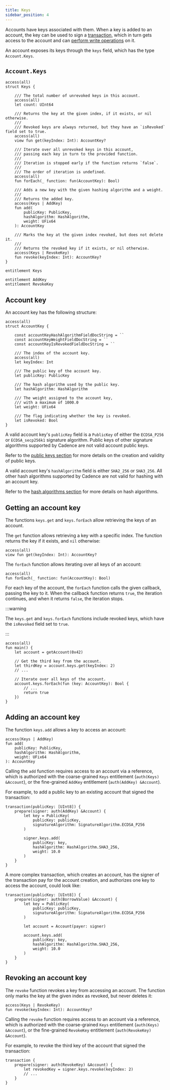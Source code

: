 ```yaml
---
title: Keys
sidebar_position: 4
---
```


Accounts have keys associated with them. When a key is added to an account, the key can be used to sign a [transaction], which in turn gets access to the account and can [perform write operations] on it.

An account exposes its keys through the `keys` field, which has the type `Account.Keys`.

## `Account.Keys`

```cadence
access(all)
struct Keys {

    /// The total number of unrevoked keys in this account.
    access(all)
    let count: UInt64

    /// Returns the key at the given index, if it exists, or nil otherwise.
    ///
    /// Revoked keys are always returned, but they have an `isRevoked` field set to true.
    access(all)
    view fun get(keyIndex: Int): AccountKey?

    /// Iterate over all unrevoked keys in this account,
    /// passing each key in turn to the provided function.
    ///
    /// Iteration is stopped early if the function returns `false`.
    ///
    /// The order of iteration is undefined.
    access(all)
    fun forEach(_ function: fun(AccountKey): Bool)

    /// Adds a new key with the given hashing algorithm and a weight.
    ///
    /// Returns the added key.
    access(Keys | AddKey)
    fun add(
        publicKey: PublicKey,
        hashAlgorithm: HashAlgorithm,
        weight: UFix64
    ): AccountKey

    /// Marks the key at the given index revoked, but does not delete it.
    ///
    /// Returns the revoked key if it exists, or nil otherwise.
    access(Keys | RevokeKey)
    fun revoke(keyIndex: Int): AccountKey?
}

entitlement Keys

entitlement AddKey
entitlement RevokeKey
```

## Account key

An account key has the following structure:

```cadence
access(all)
struct AccountKey {

	const accountKeyHashAlgorithmFieldDocString = ``
	const accountKeyWeightFieldDocString = ``
	const accountKeyIsRevokedFieldDocString = ``

	/// The index of the account key.
    access(all)
    let keyIndex: Int

    /// The public key of the account key.
    let publicKey: PublicKey

    /// The hash algorithm used by the public key.
    let hashAlgorithm: HashAlgorithm

    /// The weight assigned to the account key,
    /// with a maximum of 1000.0
    let weight: UFix64

    /// The flag indicating whether the key is revoked.
    let isRevoked: Bool
}
```

A valid account key's `publicKey` field is a `PublicKey` of either the `ECDSA_P256` or `ECDSA_secp256k1` signature algorithm. Public keys of other signature algorithms supported by Cadence are not valid account public keys.

Refer to the [public keys section] for more details on the creation and validity of public keys.

A valid account key's `hashAlgorithm` field is either `SHA2_256` or `SHA3_256`. All other hash algorithms supported by Cadence are not valid for hashing with an account key.

Refer to the [hash algorithms section] for more details on hash algorithms.

## Getting an account key

The functions `keys.get` and `keys.forEach` allow retrieving the keys of an account.

The `get` function allows retrieving a key with a specific index. The function returns the key if it exists, and `nil` otherwise:

```cadence
access(all)
view fun get(keyIndex: Int): AccountKey?
```

The `forEach` function allows iterating over all keys of an account:

```cadence
access(all)
fun forEach(_ function: fun(AccountKey): Bool)
```

For each key of the account, the `forEach` function calls the given callback, passing the key to it. When the callback function returns `true`, the iteration continues, and when it returns `false`, the iteration stops.

:::warning

The `keys.get` and `keys.forEach` functions include revoked keys, which have the `isRevoked` field set to `true`.

:::

```cadence
access(all)
fun main() {
    let account = getAccount(0x42)

    // Get the third key from the account.
    let thirdKey = account.keys.get(keyIndex: 2)
    // ...

    // Iterate over all keys of the account.
    account.keys.forEach(fun (key: AccountKey): Bool {
        // ...
        return true
    })
}
```

## Adding an account key

The function `keys.add` allows a key to access an account:

```cadence
access(Keys | AddKey)
fun add(
    publicKey: PublicKey,
    hashAlgorithm: HashAlgorithm,
    weight: UFix64
): AccountKey
```

Calling the `add` function requires access to an account via a reference, which is authorized with the coarse-grained `Keys` entitlement (`auth(Keys) &Account`), or the fine-grained `AddKey` entitlement (`auth(AddKey) &Account`).

For example, to add a public key to an existing account that signed the transaction:

```cadence
transaction(publicKey: [UInt8]) {
    prepare(signer: auth(AddKey) &Account) {
        let key = PublicKey(
            publicKey: publicKey,
            signatureAlgorithm: SignatureAlgorithm.ECDSA_P256
        )

        signer.keys.add(
            publicKey: key,
            hashAlgorithm: HashAlgorithm.SHA3_256,
            weight: 10.0
        )
    }
}
```

A more complex transaction, which creates an account, has the signer of the transaction pay for the account creation, and authorizes one key to access the account, could look like:

```cadence
transaction(publicKey: [UInt8]) {
    prepare(signer: auth(BorrowValue) &Account) {
        let key = PublicKey(
            publicKey: publicKey,
            signatureAlgorithm: SignatureAlgorithm.ECDSA_P256
        )

        let account = Account(payer: signer)

        account.keys.add(
            publicKey: key,
            hashAlgorithm: HashAlgorithm.SHA3_256,
            weight: 10.0
        )
    }
}
```

## Revoking an account key

The `revoke` function revokes a key from accessing an account. The function only marks the key at the given index as revoked, but never deletes it:

```cadence
access(Keys | RevokeKey)
fun revoke(keyIndex: Int): AccountKey?
```

Calling the `revoke` function requires access to an account via a reference, which is authorized with the coarse-grained `Keys` entitlement (`auth(Keys) &Account`), or the fine-grained `RevokeKey` entitlement (`auth(RevokeKey) &Account`).

For example, to revoke the third key of the account that signed the transaction:

```cadence
transaction {
    prepare(signer: auth(RevokeKey) &Account) {
        let revokedKey = signer.keys.revoke(keyIndex: 2)
        // ...
    }
}
```

<!-- Relative links. Will not render on the page -->

[transaction]: ../transactions.md
[perform write operations]: ./index.mdx#performing-write-operations
[public keys section]: ../crypto.mdx#public-keys
[hash algorithms section]: ../crypto.mdx#hash-algorithms